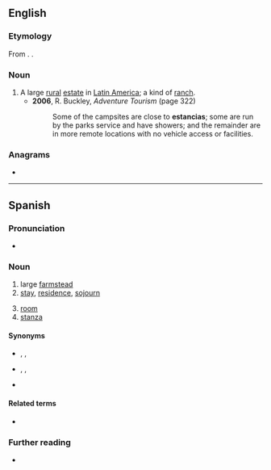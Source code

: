 {{also|estância|Estancia}}
==English==
{{wikipedia}}

===Etymology===
From {{bor|en|es|estancia}}. {{doublet|en|stance|stanza}}.

===Noun===
{{en-noun}}

# A large [[rural]] [[estate]] in [[Latin America]]; a kind of [[ranch]].
#* '''2006''', R. Buckley, ''Adventure Tourism'' (page 322)
#*: Some of the campsites are close to '''estancias'''; some are run by the parks service and have showers; and the remainder are in more remote locations with no vehicle access or facilities.

===Anagrams===
* {{anagrams|en|a=aaceinst|Ectasian|actinase|astacein|canasite}}

----

==Spanish==

===Pronunciation===
* {{es-IPA}}

===Noun===
{{es-noun|f}}

# large [[farmstead]]
# [[stay]], [[residence]], [[sojourn]]
#: {{syn|es|estadía}}
# [[room]]
# [[stanza]]

====Synonyms====
* {{sense|farm}} {{l|es|finca}}, {{l|es|cortijo}}, {{l|es|hacienda}}
* {{sense|room}} {{l|es|habitación}}, {{l|es|cuarto}}, {{l|es|pieza}}
* {{sense|stanza}} {{l|es|estrofa}}

====Related terms====
* {{l|es|estar}}

===Further reading===
* {{R:DRAE 2001}}